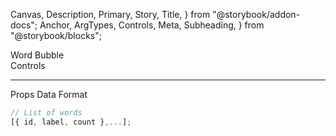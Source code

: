   Canvas,
  Description,
  Primary,
  Story,
  Title,
} from "@storybook/addon-docs";
  Anchor,
  ArgTypes,
  Controls,
  Meta,
  Subheading,
} from "@storybook/blocks";

<Meta of={WordBubbleStories} />

<Title>Word Bubble</Title>

<Anchor storyId="animations">
  <div className="hidden-anchor">
    <Subheading>Word Bubble</Subheading>
  </div>
</Anchor>

<Description of={WordBubble} />

<Primary />

<Collapsable className="control-panel">
  <div>Controls</div>
  <Controls of={WordBubbleStories.Example} />
</Collapsable>

<hr />

<Anchor storyId="props">
  <Subheading>Props</Subheading>
</Anchor>

<ArgTypes sort="requiredFirst" />

<Anchor storyId="data">
  <Subheading>Data Format</Subheading>
</Anchor>

```ts
// List of words
[{ id, label, count },...];
```

